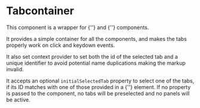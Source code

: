 
<Meta title="Components/Tabcontainer" of={TabcontainerStories} />

# Tabcontainer

This component is a wrapper for {'<Tabs>'} and {'<Tabpanels>'} components.

It provides a simple container for all the components,
and makes the tabs properly work on click and keydown events.

It also set context provider to set both the id of the selected tab and
a unique identifier to avoid potential name duplications making the markup invalid.

It accepts an optional `initialSelectedTab` property to select one of the tabs, if its ID matches with
one of those provided in a {'<Tab>'} element. If no property is passed to the component, no tabs
will be preselected and no panels will be active.

<Canvas>
  <Story of={TabcontainerStories.PillTabcontainer} />
</Canvas>
